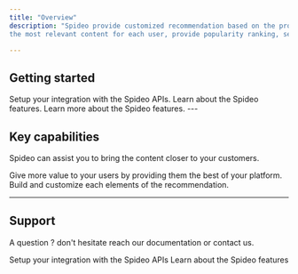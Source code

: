 ```yaml
---
title: "Overview"
description: "Spideo provide customized recommendation based on the provided content. It finds
the most relevant content for each user, provide popularity ranking, search, and much more"

---
```


## Getting started

<Columns cols={3}>
    <Card title="Integration" icon="rocket" href="integration">
        Setup your integration with the Spideo APIs.
    </Card>
    <Card title="Feature tour" icon="hand-holding-heart" href="features/overview">
        Learn about the Spideo features.
    </Card>
    <Card title="API Reference" icon="code" href="api/open-api">
        Learn more about the Spideo features.
    </Card>
</Columns>
---

## Key capabilities

Spideo can assist you to bring the content closer to your customers.

<Columns cols={2}>
    <Card title="User personnalized recommendation" icon="user"  href="features/personalization">
        Give more value to your users by providing them the best of your platform.
    </Card>
    <Card title="Curation" icon="image" href="feature/curation">
        Build and customize each elements of the recommendation.
    </Card>
</Columns>

---

## Support

A question ? don't hesitate reach our documentation or contact us.

<Columns cols={2}>
    <Card title="Help center" icon="question">
        Setup your integration with the Spideo APIs
    </Card>
    <Card title="Sercice status" icon="hand-holding-heart">
        Learn about the Spideo features
    </Card>
</Columns>